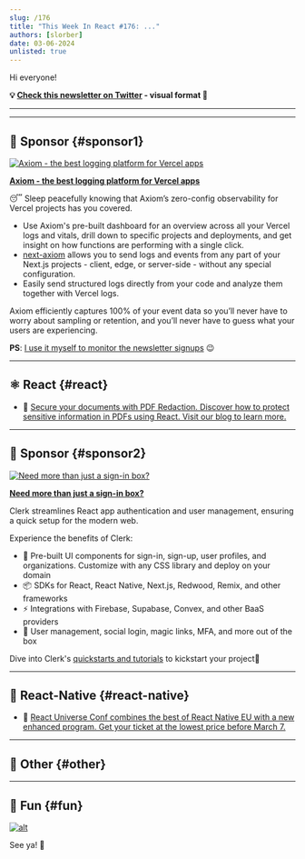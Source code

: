```yaml
---
slug: /176
title: "This Week In React #176: ..."
authors: [slorber]
date: 03-06-2024
unlisted: true
---
```


Hi everyone!

<Todo />

<!-- truncate -->

**💡 [Check this newsletter on Twitter](https://slo.im/thread) - visual format 🎨**

---


<Support />

---

## 💸 Sponsor {#sponsor1}

[![Axiom - the best logging platform for Vercel apps](/emails/issues/171/axiom.jpg)](https://axiom.co/vercel)

**[Axiom - the best logging platform for Vercel apps](https://axiom.co/vercel)**

😴 Sleep peacefully knowing that Axiom’s zero-config observability for Vercel projects has you covered.

- Use Axiom's pre-built dashboard for an overview across all your Vercel logs and vitals, drill down to specific projects and deployments, and get insight on how functions are performing with a single click.
- [next-axiom](https://github.com/axiomhq/next-axiom) allows you to send logs and events from any part of your Next.js projects - client, edge, or server-side - without any special configuration.
- Easily send structured logs directly from your code and analyze them together with Vercel logs.

Axiom efficiently captures 100% of your event data so you’ll never have to worry about sampling or retention, and you’ll never have to guess what your users are experiencing.

**PS**: [I use it myself to monitor the newsletter signups](https://twitter.com/sebastienlorber/status/1528666563452317696) 😉

---

## ⚛️ React {#react}

<Todo />

- 💸 [Secure your documents with PDF Redaction. Discover how to protect sensitive information in PDFs using React. Visit our blog to learn more.](https://apryse.com/blog/pdf-redaction-using-react?utm_source=this%20week%20in%20react&utm_medium=newsletter3)

<SubscribeFormEmbed placement="middle" />

---

## 💸 Sponsor {#sponsor2}

[![Need more than just a sign-in box?](/emails/issues/176/clerk.jpg)](https://clerk.com/?utm_source=thisweekinreact&utm_medium=newsletter&utm_campaign=middleware&utm_content=03-06-24)

**[Need more than just a sign-in box?](https://clerk.com/?utm_source=thisweekinreact&utm_medium=newsletter&utm_campaign=middleware&utm_content=03-06-24)**

Clerk streamlines React app authentication and user management, ensuring a quick setup for the modern web.

Experience the benefits of Clerk:

- 💅 Pre-built UI components for sign-in, sign-up, user profiles, and organizations. Customize with any CSS library and deploy on your domain
- 📦 SDKs for React, React Native, Next.js, Redwood, Remix, and other frameworks
- ⚡ Integrations with Firebase, Supabase, Convex, and other BaaS providers
- 🎁 User management, social login, magic links, MFA, and more out of the box

Dive into Clerk's [quickstarts and tutorials](https://clerk.com/docs/quickstarts/overview?utm_source=sponsorship&utm_medium=newsletter&utm_campaign=thisweekinreact&utm_term=02-28-24) to kickstart your project🚀

---

## 📱 React-Native {#react-native}

<Todo />

- 💸 [React Universe Conf combines the best of React Native EU with a new enhanced program. Get your ticket at the lowest price before March 7.](https://www.reactuniverseconf.com/?utm_campaign=React_Universe_Conf&utm_source=email&utm_content=This_Week_in_React)

---

## 🔀 Other {#other}

<Todo />

---

## 🤭 Fun {#fun}

<Todo />

[![alt](/emails/issues/122/meme.jpg)](https://twitter.com/TODOTODOTODOTODOTODOTODOTODOTODOTODOTODO)

See ya! 👋
